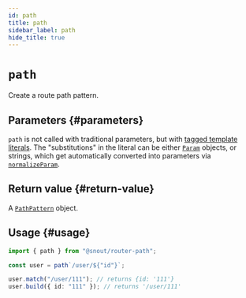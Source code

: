 ```yaml
---
id: path
title: path
sidebar_label: path
hide_title: true
---
```


# `path`

Create a route path pattern.

## Parameters {#parameters}

`path` is not called with traditional parameters, but with
[tagged template literals]. The "substitutions" in the literal can be either
[`Param`] objects, or strings, which get automatically converted into parameters
via [`normalizeParam`].

[`normalizeparam`]: normalizeParam.mdx
[`param`]: type/Param.mdx
[tagged template literals]: https://developer.mozilla.org/docs/Web/JavaScript/Reference/Template_literals#tagged_templates

## Return value {#return-value}

A [`PathPattern`] object.

[`pathpattern`]: type/PathPattern.mdx

## Usage {#usage}

```ts no-transpile
import { path } from "@snout/router-path";

const user = path`/user/${"id"}`;

user.match("/user/111"); // returns {id: '111'}
user.build({ id: "111" }); // returns '/user/111'
```
